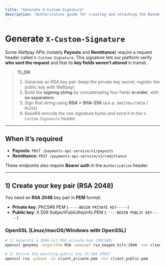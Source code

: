 ```yaml
---
title: "Generate X-Custom-Signature"
description: "Authoritative guide for creating and attaching the Base64 RSA signature required for Payouts and Remittance."
---
```


# Generate `X-Custom-Signature`

Some Waftpay APIs (notably **Payouts** and **Remittance**) require a request header called `X-Custom-Signature`.
This signature lets our platform verify **who sent the request** and that its **key fields weren’t altered** in transit.

> **TL;DR**
> 1) Generate an RSA key pair (keep the private key secret; register the public key with Waftpay)
> 2) Build the **signing string** by concatenating four fields **in order**, with **no separators**
> 3) Sign that string using **RSA + SHA-256** (a.k.a. `SHA256withRSA` / `RS256`)
> 4) Base64-encode the raw signature bytes and send it in the `X-Custom-Signature` header

---

## When it’s required

- **Payouts**: `POST /payments-api-service/v1/payouts`
- **Remittance**: `POST /payments-api-service/v1/remittance`

These endpoints also require **Bearer auth** in the `Authorization` header.

---

## 1) Create your key pair (RSA 2048)

You need an **RSA 2048** key pair in **PEM** format:

- **Private key**: PKCS#8 PEM (`-----BEGIN PRIVATE KEY-----`)
- **Public key**: X.509 SubjectPublicKeyInfo PEM (`-----BEGIN PUBLIC KEY-----`)

### OpenSSL (Linux/macOS/Windows with OpenSSL)

```bash
# 1) Generate a 2048-bit RSA private key (PKCS#8)
openssl genpkey -algorithm RSA -pkeyopt rsa_keygen_bits:2048 -out client_private.pem

# 2) Derive the matching public key (X.509 SPKI)
openssl rsa -pubout -in client_private.pem -out client_public.pem